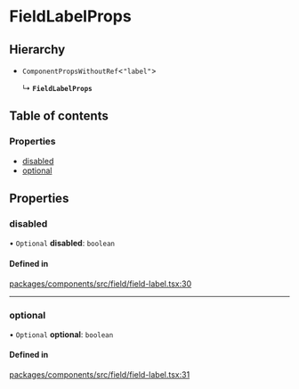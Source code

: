 # FieldLabelProps

## Hierarchy

- `ComponentPropsWithoutRef`\<`"label"`\>

  ↳ **`FieldLabelProps`**

## Table of contents

### Properties

- [disabled](props.md#disabled)
- [optional](props.md#optional)

## Properties

### disabled

• `Optional` **disabled**: `boolean`

#### Defined in

[packages/components/src/field/field-label.tsx:30](https://github.com/vtex/shoreline/blob/9cdfd7505/packages/components/src/field/field-label.tsx#L30)

---

### optional

• `Optional` **optional**: `boolean`

#### Defined in

[packages/components/src/field/field-label.tsx:31](https://github.com/vtex/shoreline/blob/9cdfd7505/packages/components/src/field/field-label.tsx#L31)
